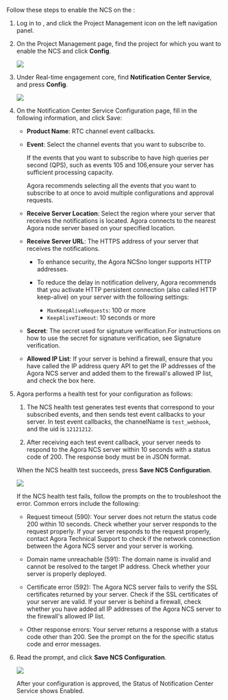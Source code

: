 

Follow these steps to enable the NCS on the <Vg k="CONSOLE" />:

1. Log in to <Vg k="CONSOLE" />, and click the Project Management icon on the left navigation panel.

1. On the Project Management page, find the project for which you want to enable the NCS and click **Config**.

    ![](\images\notification-center-service\configure-project.png)

1. Under Real-time engagement core, find **Notification Center Service**, and press **Config**.

    ![](\images\notification-center-service\ncs-config.png)

1. On the Notification Center Service Configuration page, fill in the following information, and click Save:
    * **Product Name**: RTC channel event callbacks.
    * **Event**: Select the channel events that you want to subscribe to.

        If the events that you want to subscribe to have high queries per second (QPS), such as events 105 and 106,ensure your server has sufficient processing capacity.

        Agora recommends selecting all the events that you want to subscribe to at once to avoid multiple configurations and approval requests.

    * **Receive Server Location**: Select the region where your server that receives the notifications is located. Agora connects to the nearest Agora node server based on your specified location.

    * **Receive Server URL**: The HTTPS address of your server that receives the notifications.

        * To enhance security, the Agora NCSno longer supports HTTP addresses.
        * To reduce the delay in notification delivery, Agora recommends that you activate HTTP persistent connection (also called HTTP keep-alive) on your server with the following settings:

            * `MaxKeepAliveRequests`: 100 or more
            * `KeepAliveTimeout`: 10 seconds or more

    * **Secret**: The secret used for signature verification.For instructions on how to use the secret for signature verification, see Signature verification.
    
    * **Allowed IP List**: If your server is behind a firewall, ensure that you have called the IP address query API to get the IP addresses of the Agora NCS server and added them to the firewall's allowed IP list, and check the box here.

1. Agora performs a health test for your configuration as follows:

    1. The NCS health test generates test events that correspond to your subscribed events, and then sends test event callbacks to your server. In test event callbacks, the channelName is `test_webhook`, and the uid is `12121212`.

    1. After receiving each test event callback, your server needs to respond to the Agora NCS server within 10 seconds with a status code of 200. The response body must be in JSON format.

    When the NCS health test succeeds, press **Save NCS Configuration**.

    ![](\images\notification-center-service\ncs-health-test.png)

    If the NCS health test fails, follow the prompts on the <Vg k="CONSOLE" /> to troubleshoot the error. Common errors include the following:

    * Request timeout (590): Your server does not return the status code 200 within 10 seconds. Check whether your server responds to the request properly. If your server responds to the request properly, contact Agora Technical Support to check if the network connection between the Agora NCS server and your server is working.

    * Domain name unreachable (591): The domain name is invalid and cannot be resolved to the target IP address. Check whether your server is properly deployed.

    * Certificate error (592): The Agora NCS server fails to verify the SSL certificates returned by your server. Check if the SSL certificates of your server are valid. If your server is behind a firewall, check whether you have added all IP addresses of the Agora NCS server to the firewall's allowed IP list.

    * Other response errors: Your server returns a response with a status code other than 200. See the prompt on the <Vg k="CONSOLE" /> for the specific status code and error messages.

1. Read the prompt, and click **Save NCS Configuration**.

    ![](\images\notification-center-service\ncs-config-notification.png)

    After your configuration is approved, the Status of Notification Center Service shows Enabled.

